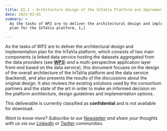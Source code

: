 ```yaml
---
title: D2.1 – Architecture design of the InTaVia Platform and Implementation Plan
date: 2023-03-01
summary: >
  As the tasks of WP2 are to deliver the architectural design and implementation
  plan for the InTaVia platform, […]

---
```

As the tasks of WP2 are to deliver the architectural design and implementation plan for the InTaVia platform, which consists of two main components (a linked data service hosting the datasets aggregated from the data providers (see [**WP3**](https://intavia.eu/work-packages/)) *and* a multi-perspective application layer front-end based on the data service), this document focuses on the design of the overall architecture of the InTaVia platform and the data service (backend), and also presents the results of the discussions about the original design. It also reviews the existing solutions used by the consortium partners and the state of the art in order to make an informed decision on the platform architecture, design guidelines and implementation options.

This deliverable is currently classified as **confidential** and is not available for download.

*Want to know more? Subscribe to our [Newsletter](https://intavia.eu/subscribe/) and share your thoughts with us via our [LinkedIn](https://www.linkedin.com/company/project-intavia) or [Twitter](https://twitter.com/projectintavia) communities.*
